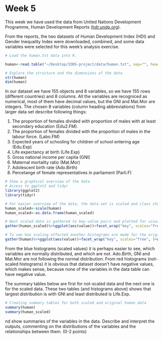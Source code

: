 # Week 5


This week we have used the data from United Nations Development Programme, Human Development Reports ([hdr.undp.org](http://hdr.undp.org/en/content/human-development-index-hdi)). 

From the reports, the two datasets of Human Development Index (HDI) and Gender Inequality Index were downloaded, combined, and some data variables were selected for this week's analysis exercise.

```r
# Load the human.txt data into R.

human<-read.table("~/Desktop/IODS-project/data/human.txt", sep="", header=T)

# Explore the structure and the dimensions of the data 
str(human)
dim(human)
```

In our dataset we have 155 objects and 8 variables, so we have 155 rows (different countries) and 8 columns. All the variables are recogniced as numerical, most of them have decimal values, but the GNI and Mat.Mor are integers. The chosen 8 variables (column heading abbreviations) from larger data set describe following things:


1. The proportion of females divided with proportion of males with at least secondary education (Edu2.FM).
2. The proportion of females divided with the proportion of males in the labour force. (Labo.FM)
3. Expected years of schooling for children of school entering age (Edu.Exp)
4. Life expectancy at birth (Life.Exp)
5. Gross national income per capita (GNI) 
6. Maternal mortality ratio (Mat.Mor)
7. Adolescent birth rate (Ado.Birth)
8. Percetange of female representatives in parliament (Parli.F)

```r
# Show a graphical overview of the data
# Access to ggplot2 and tidyr
library(ggplot2)
library(tidyr)

# For easier overview of the data, the data set is scaled and class changed from numeric to data frame.
human_scaled<-scale(human)
human_scaled<-as.data.frame(human_scaled)

# Next scaled data is gathered to key-value pairs and plotted for visualization of the data.
gather(human_scaled)%>%ggplot(aes(value))+facet_wrap("key", scales="free_y", )+geom_histogram(bins=155, col="darkblue")+xlim(-6,6)

# To see how scaling affected another histograms are made for the original data.
gather(human)%>%ggplot(aes(value))+facet_wrap("key", scales="free", )+geom_histogram(bins=155, col="darkred")


```

From the blue histograms (scaled values) it is perhaps easier to see, which variables are normally distributed, and which are not. Ado.Birth, GNI and Mat.Mor are not following the normal distribution. From red histograms (not-scaled histograms) it is obvious that dataset doesn't have negative values, which makes sense, because none of the variables in the data table can have negative value. 

The summary tables below are first for not-scaled data and the next one is for the scaled data. These two tables (and histograms above) shows that largest distribution is with GNI and least distributed is Life.Exp.

```r
# Creating summary tables for both scaled and original human data
summary(human)
summary(human_scaled)
```



nd show summaries of the variables in the data. Describe and interpret the outputs, commenting on the distributions of the variables and the relationships between them. (0-2 points)
